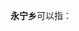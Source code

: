 '''永宁乡'''可以指：
{{PRC admin/disambig|51/17/81/221/000|51/20/81/228/000|53/07/24/202/000|53/25/27/203/000|62/08/25/214/000}}
{{disambig|cat=三字中国乡名消歧义}}